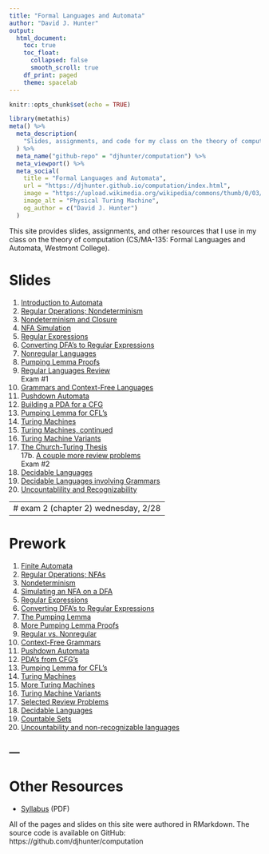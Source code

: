 ```yaml
---
title: "Formal Languages and Automata"
author: "David J. Hunter"
output:
  html_document:
    toc: true
    toc_float:
      collapsed: false
      smooth_scroll: true
    df_print: paged
    theme: spacelab
---
```


```r
knitr::opts_chunk$set(echo = TRUE)
```

```r
library(metathis)
meta() %>%
  meta_description(
    "Slides, assignments, and code for my class on the theory of computation: CS/MA-135: Formal Languages and Automata."
  ) %>%
  meta_name("github-repo" = "djhunter/computation") %>%
  meta_viewport() %>%
  meta_social(
    title = "Formal Languages and Automata",
    url = "https://djhunter.github.io/computation/index.html",
    image = "https://upload.wikimedia.org/wikipedia/commons/thumb/0/03/Turing_Machine_Model_Davey_2012.jpg/1280px-Turing_Machine_Model_Davey_2012.jpg",
    image_alt = "Physical Turing Machine",
    og_author = c("David J. Hunter")
  )
```

This site provides slides, assignments, and other resources that I use in my class on the theory of computation (CS/MA-135: Formal Languages and Automata, Westmont College).

# Slides 

1. [Introduction to Automata](slides/s1_1finite_automata.html) 
2. [Regular Operations; Nondeterminism](slides/s1_1Breg_ops.html)
3. [Nondeterminism and Closure](slides/s1_2Anodeterminism.html)
4. [NFA Simulation](slides/s1_2BNFAsimulator.html)
5. [Regular Expressions](slides/s1_3Areg_exp.html)
6. [Converting DFA's to Regular Expressions](slides/s1_3Bdfa_to_reg_exp.html)
7. [Nonregular Languages](slides/s1_4Apumping.html)
8. [Pumping Lemma Proofs](slides/s1_4Bplproofs.html)
9. [Regular Languages Review](slides/s1_4Cproblems.html) <br> Exam #1
10. [Grammars and Context-Free Languages](slides/s2_1Agrammars.html)
11. [Pushdown Automata](slides/s2_2Apushdown.html)
12. [Building a PDA for a CFG](slides/s2_2Bcfgtopda.html)
13. [Pumping Lemma for CFL's](slides/s2_3ApumpingCFL.html)
14. [Turing Machines](slides/s3_1Aturingmachines.html)
15. [Turing Machines, continued](slides/s3_1Bturingmachines.html)
16. [Turing Machine Variants](slides/s32AvariantTMs.html)
17. [The Church-Turing Thesis](slides/s33ACTthesis.html) <br>
17b. [A couple more review problems](slides/s33Breview.html) <br> Exam #2
18. [Decidable Languages](slides/s41Adecidable.html)
19. [Decidable Languages involving Grammars](slides/s41Bcfgdeciders.html)
20. [Uncountablility and Recognizability](slides/s42Aunrecognizable.html)

---
# exam 2 (chapter 2) wednesday, 2/28
---

# Prework

1. [Finite Automata](prework/p11Aautomata.pdf)
2. [Regular Operations; NFAs](prework/p11Bregops.pdf)
3. [Nondeterminism](prework/p12Anondeterminism.pdf)
4. [Simulating an NFA on a DFA](prework/p12Bnfasimulation.pdf)
5. [Regular Expressions](prework/p13Areg_exp.pdf)
6. [Converting DFA's to Regular Expressions](prework/p13Bdfa_to_reg_exp.pdf)
7. [The Pumping Lemma](prework/p14Apumping.pdf)
8. [More Pumping Lemma Proofs](prework/p14Bmorepump.pdf)
9. [Regular vs. Nonregular](prework/p14Cregprobs.pdf)
10. [Context-Free Grammars](prework/p21Acfg.pdf)
11. [Pushdown Automata](prework/p22Apushdown.pdf)
12. [PDA's from CFG's](prework/p22Bcfgtopda.pdf)
13. [Pumping Lemma for CFL's](prework/p23ApumpingCFL.pdf)
14. [Turing Machines](prework/p31Aturingmachines.pdf)
15. [More Turing Machines](prework/p31Bturingmachines.pdf)
16. [Turing Machine Variants](prework/p32AtmVariants.pdf)
17. [Selected Review Problems](prework/p33ACTthesis.pdf)
18. [Decidable Languages](prework/p41Adecideable.pdf)
19. [Countable Sets](prework/p41Bcountable.pdf)
20. [Uncountability and non-recognizable languages](prework/p42Aunrecognizable.pdf)

---
---

# Other Resources

- [Syllabus](syllabus/csma135hunterS24.pdf) (PDF)

All of the pages and slides on this site were authored in RMarkdown. The source code is available on GitHub: https://github.com/djhunter/computation

